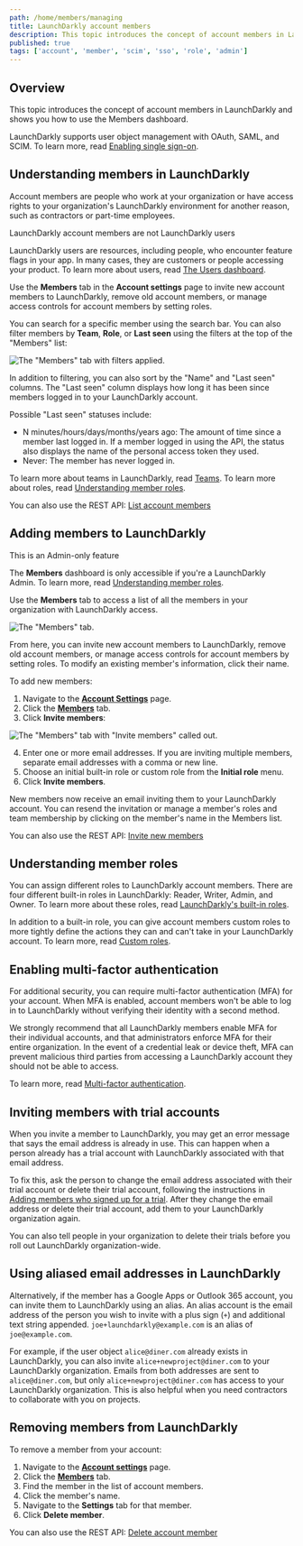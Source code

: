 ```yaml
---
path: /home/members/managing
title: LaunchDarkly account members
description: This topic introduces the concept of account members in LaunchDarkly and shows you how to use the Members dashboard. LaunchDarkly supports user object management with OAuth, SAML, and SCIM.
published: true
tags: ['account', 'member', 'scim', 'sso', 'role', 'admin']
---
```


## Overview

This topic introduces the concept of account members in LaunchDarkly and shows you how to use the Members dashboard.

LaunchDarkly supports user object management with OAuth, SAML, and SCIM. To learn more, read [Enabling single sign-on](/home/account-security/sso).

## Understanding members in LaunchDarkly

Account members are people who work at your organization or have access rights to your organization's LaunchDarkly environment for another reason, such as contractors or part-time employees.

<Callout intent="info">
<CalloutTitle>LaunchDarkly account members are not LaunchDarkly users</CalloutTitle>
<CalloutDescription>

LaunchDarkly users are resources, including people, who encounter feature flags in your app. In many cases, they are customers or people accessing your product. To learn more about users, read [The Users dashboard](/home/users/users-dashboard).

</CalloutDescription>
</Callout>

Use the **Members** tab in the **Account settings** page to invite new account members to LaunchDarkly, remove old account members, or manage access controls for account members by setting roles.

You can search for a specific member using the search bar. You can also filter members by **Team**, **Role**, or **Last seen** using the filters at the top of the "Members" list:

![The "Members" tab with filters applied.](/images/settings-members-filters.png)

In addition to filtering, you can also sort by the "Name" and "Last seen" columns. The "Last seen" column displays how long it has been since members logged in to your LaunchDarkly account.

Possible  "Last seen" statuses include:

- N minutes/hours/days/months/years ago: The amount of time since a member last logged in. If a member logged in using the API, the status also displays the name of the personal access token they used.
- Never: The member has never logged in.

To learn more about teams in LaunchDarkly, read [Teams](/home/teams). To learn more about roles, read [Understanding member roles](#understanding-member-roles).

<LearnMore>

You can also use the REST API: [List account members](https://apidocs.launchdarkly.com/tag/Account-members#operation/getMembers)

</LearnMore>

## Adding members to LaunchDarkly

<Callout intent="info">
<CalloutTitle>This is an Admin-only feature</CalloutTitle>
<CalloutDescription>

The **Members** dashboard is only accessible if you're a LaunchDarkly Admin. To learn more, read [Understanding member roles](#understanding-member-roles).

</CalloutDescription>
</Callout>

Use the **Members** tab to access a list of all the members in your organization with LaunchDarkly access.

![The "Members" tab.](settings-members.png)

From here, you can invite new account members to LaunchDarkly, remove old account members, or manage access controls for account members by setting roles. To modify an existing member's information, click their name.

To add new members:

1. Navigate to the [**Account Settings**](https://app.launchdarkly.com/settings) page.
2. Click the [**Members**](https://app.launchdarkly.com/settings/members) tab.
3. Click **Invite members**:

![The "Members" tab with "Invite members" called out.](/images/settings-members-invite-callout.png)

4. Enter one or more email addresses. If you are inviting multiple members, separate email addresses with a comma or new line.
5. Choose an initial built-in role or custom role from the **Initial role** menu.
5. Click **Invite members**.

New members now receive an email inviting them to your LaunchDarkly account. You can resend the invitation or manage a member's roles and team membership by clicking on the member's name in the Members list.

<LearnMore>

You can also use the REST API: [Invite new members](https://apidocs.launchdarkly.com/tag/Account-members#operation/postMembers)

</LearnMore>

## Understanding member roles

You can assign different roles to LaunchDarkly account members. There are four different built-in roles in LaunchDarkly: Reader, Writer, Admin, and Owner. To learn more about these roles, read [LaunchDarkly's built-in roles](/home/members/built-in-roles).

In addition to a built-in role, you can give account members custom roles to more tightly define the actions they can and can't take in your LaunchDarkly account. To learn more, read [Custom roles](/home/members/custom-roles).

## Enabling multi-factor authentication

For additional security, you can require multi-factor authentication (MFA) for your account. When MFA is enabled, account members won't be able to log in to LaunchDarkly without verifying their identity with a second method.

We strongly recommend that all LaunchDarkly members enable MFA for their individual accounts, and that administrators enforce MFA for their entire organization. In the event of a credential leak or device theft, MFA can prevent malicious third parties from accessing a LaunchDarkly account they should not be able to access.

To learn more, read [Multi-factor authentication](/home/account-security/mfa).

## Inviting members with trial accounts

When you invite a member to LaunchDarkly, you may get an error message that says the email address is already in use. This can happen when a person already has a trial account with LaunchDarkly associated with that email address.

To fix this, ask the person to change the email address associated with their trial account or delete their trial account, following the instructions in [Adding members who signed up for a trial](/home/getting-started/your-account#adding-members-who-signed-up-for-a-trial). After they change the email address or delete their trial account, add them to your LaunchDarkly organization again.

You can also tell people in your organization to delete their trials before you roll out LaunchDarkly organization-wide.

## Using aliased email addresses in LaunchDarkly

Alternatively, if the member has a Google Apps or Outlook 365 account, you can invite them to LaunchDarkly using an alias. An alias account is the email address of the person you wish to invite with a plus sign (`+`) and additional text string appended. `joe+launchdarkly@example.com` is an alias of `joe@example.com`.

For example, if the user object `alice@diner.com` already exists in LaunchDarkly, you can also invite `alice+newproject@diner.com` to your LaunchDarkly organization. Emails from both addresses are sent to `alice@diner.com`, but only `alice+newproject@diner.com` has access to your LaunchDarkly organization. This is also helpful when you need contractors to collaborate with you on projects.

## Removing members from LaunchDarkly

To remove a member from your account:

1. Navigate to the [**Account settings**](https://app.launchdarkly.com/settings) page.
2. Click the [**Members**](https://app.launchdarkly.com/settings/members) tab.
3. Find the member in the list of account members.
4. Click the member's name.
5. Navigate to the **Settings** tab for that member.
6. Click **Delete member**.

<LearnMore>

You can also use the REST API: [Delete account member](https://apidocs.launchdarkly.com/tag/Account-members#operation/deleteMember)

</LearnMore>
